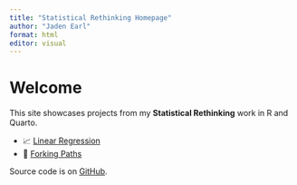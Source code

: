 ```yaml
---
title: "Statistical Rethinking Homepage"
author: "Jaden Earl"
format: html
editor: visual
---
```




# Welcome

This site showcases projects from my **Statistical Rethinking** work in R and Quarto.

- 📈 [Linear Regression](ch4_linear_regression.qmd)  
- 🔀 [Forking Paths](forkingData.qmd)  

Source code is on [GitHub](https://github.com/probably-jaden/Statistical-Rethinking).